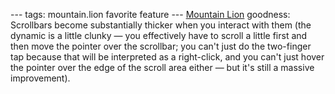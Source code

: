 ---
tags: mountain.lion favorite feature
---
[[Mountain Lion]] goodness: Scrollbars become substantially thicker when you interact with them (the dynamic is a little clunky &mdash; you effectively have to scroll a little first and then move the pointer over the scrollbar; you can't just do the two-finger tap because that will be interpreted as a right-click, and you can't just hover the pointer over the edge of the scroll area either &mdash; but it's still a massive improvement).

